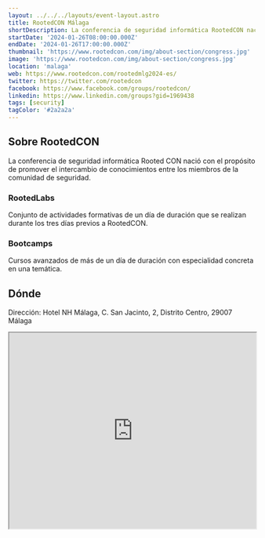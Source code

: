 ```yaml
---
layout: ../../../layouts/event-layout.astro
title: RootedCON Málaga
shortDescription: La conferencia de seguridad informática RootedCON nació con el propósito de promover el intercambio de conocimientos entre los miembros de la comunidad de seguridad.
startDate: '2024-01-26T08:00:00.000Z'
endDate: '2024-01-26T17:00:00.000Z'
thumbnail: 'https://www.rootedcon.com/img/about-section/congress.jpg'
image: 'https://www.rootedcon.com/img/about-section/congress.jpg'
location: 'malaga'
web: https://www.rootedcon.com/rootedmlg2024-es/
twitter: https://twitter.com/rootedcon
facebook: https://www.facebook.com/groups/rootedcon/
linkedin: https://www.linkedin.com/groups?gid=1969438
tags: [security]
tagColor: '#2a2a2a'
---
```


## Sobre RootedCON

La conferencia de seguridad informática Rooted CON nació con el propósito de promover el intercambio de conocimientos entre los miembros de la comunidad de seguridad.

### RootedLabs

Conjunto de actividades formativas de un día de duración que se realizan durante los tres días previos a RootedCON.

### Bootcamps

Cursos avanzados de más de un día de duración con especialidad concreta en una temática.

## Dónde

Dirección: Hotel NH Málaga, C. San Jacinto, 2, Distrito Centro, 29007 Málaga

<iframe
  style="width: 100%; height: 400px;"
  height="400"
  allowfullscreen=""
  loading="lazy"
  referrerpolicy="no-referrer-when-downgrade"
  src="https://www.google.com/maps/embed?pb=!1m18!1m12!1m3!1d3198.1704557946828!2d-4.428881923346865!3d36.71846727230142!2m3!1f0!2f0!3f0!3m2!1i1024!2i768!4f13.1!3m3!1m2!1s0xd72f64c8e5f80d9%3A0xd36ad0b9d5987b83!2sHotel%20NH%20M%C3%A1laga!5e0!3m2!1sen!2ses!4v1704781398397!5m2!1sen!2ses"
  aria-label="Hotel NH Málaga, C. San Jacinto, 2, Distrito Centro, 29007 Málaga"
></iframe>

